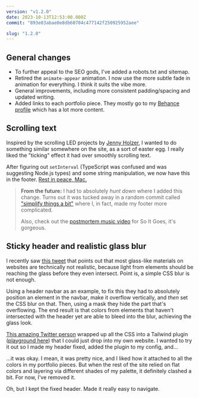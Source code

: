 ```yaml
---
version: "v1.2.0"
date: 2023-10-13T12:53:00.000Z
commit: "893e83abae0e8db60704c477142f250925952aee"

slug: "1.2.0"
---
```



## General changes

- To further appeal to the SEO gods, I've added a robots.txt and sitemap.
- Retired the `animate-appear` animation. I now use the more subtle fade in animation for everything. I think it suits the vibe more.
- General improvements, including more consistent padding/spacing and updated writing.
- Added links to each portfolio piece. They mostly go to my [Behance profile](https://www.behance.net/charleszw) which has a lot more content.

## Scrolling text

Inspired by the scrolling LED projects by [Jenny Holzer](https://projects.jennyholzer.com/LEDs), I wanted to do something similar somewhere on the site, as a sort of easter egg. I really liked the "ticking" effect it had over smoothly scrolling text.

After figuring out `setInterval` (TypeScript was confused and was suggesting Node.js types) and some string manipulation, we now have this in the footer. [Rest in peace, Mac.](https://www.youtube.com/watch?v=Uf24Uk6ZMLQ)

<Border>
  <VideoGif content={{ collection: "changelog", folder: "v1.2.0" }} name="v1.2.0-scrolling" />
</Border>

> **From the future:** I had to absolutely _hunt down_ where I added this change. Turns out it was tucked away in a random commit called ["simplify things a bit"](https://github.com/aczw/personal-website/commit/130f887397655893b0bf566d183bb4db30e3bf51) where I, in fact, made my footer more complicated.
>
> Also, check out the [postmortem music video](https://www.youtube.com/watch?v=hT7uYDjFfrY) for So It Goes, it's gorgeous.

## Sticky header and realistic glass blur

I recently saw [this tweet](https://twitter.com/artur_bien/status/1707130112389378273) that points out that most glass-like materials on websites are technically not realistic, because light from elements should be reaching the glass before they even intersect. Point is, a simple CSS blur is not enough.

Using a header navbar as an example, to fix this they had to absolutely position an element in the navbar, make it overflow vertically, and _then_ set the CSS blur on that. Then, using a mask they hide the part that's overflowing. The end result is that colors from elements that haven't intersected with the header yet are able to bleed into the blur, achieving the glass look.

[This amazing Twitter person](https://twitter.com/lepikhinb/status/1707727096083255330) wrapped up all the CSS into a Tailwind plugin ([playground here](https://play.tailwindcss.com/uW7SWuQeOA)) that I could just drop into my own website. I wanted to try it out so I made my header fixed, added the plugin to my config, and...

<Border>
  <VideoGif content={{ collection: "changelog", folder: "v1.2.0" }} name="glass-header" />
</Border>

...it was okay. I mean, it was pretty nice, and I liked how it attached to all the colors in my portfolio pieces. But when the rest of the site relied on flat colors and layering via different shades of my palette, it definitely clashed a bit. For now, I've removed it.

Oh, but I kept the fixed header. Made it really easy to navigate.
